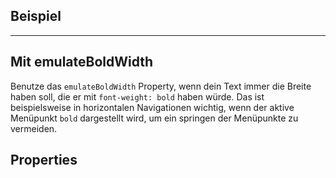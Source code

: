 ## Beispiel

<LiveCodeEditor />

---

## Mit emulateBoldWidth

Benutze das `emulateBoldWidth` Property, wenn dein Text immer die Breite haben
soll, die er mit `font-weight: bold` haben würde. Das ist beispielsweise in
horizontalen Navigationen wichtig, wenn der aktive Menüpunkt `bold` dargestellt
wird, um ein springen der Menüpunkte zu vermeiden.

<LiveCodeEditor example="emulateBoldWidth" editorCollapsed />

## Properties

<PropertiesTables />
